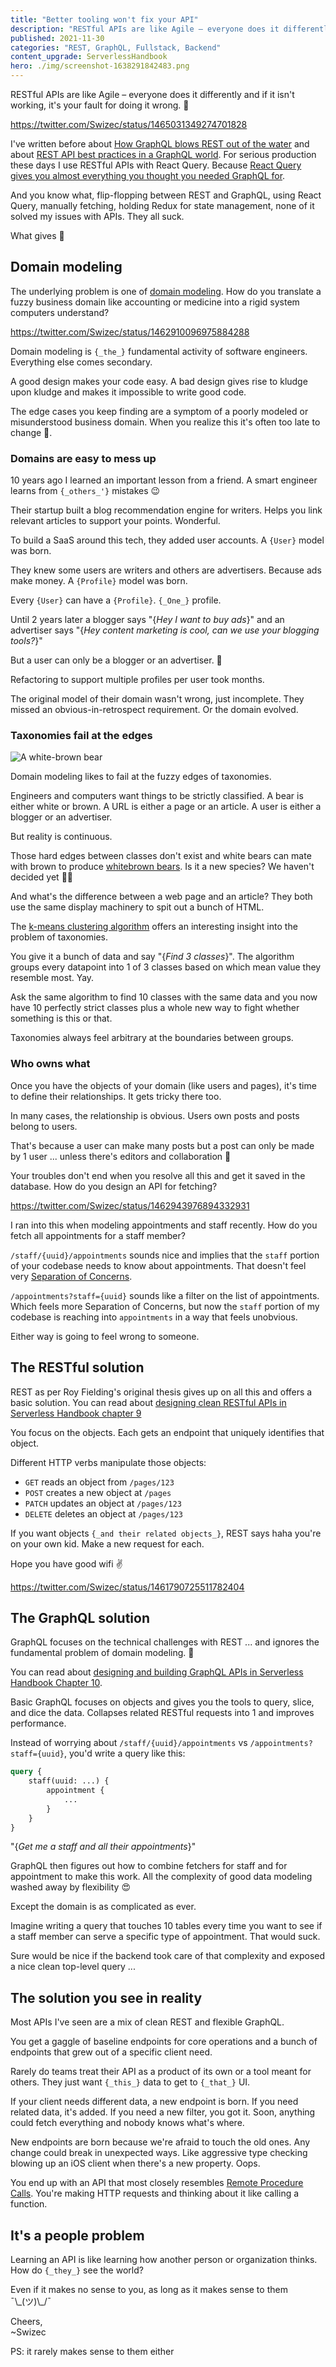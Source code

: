```yaml
---
title: "Better tooling won't fix your API"
description: "RESTful APIs are like Agile – everyone does it differently and if it isn't working, it's your fault for doing it wrong. 🤨"
published: 2021-11-30
categories: "REST, GraphQL, Fullstack, Backend"
content_upgrade: ServerlessHandbook
hero: ./img/screenshot-1638291842483.png
---
```


RESTful APIs are like Agile – everyone does it differently and if it isn't working, it's your fault for doing it wrong. 🤨

https://twitter.com/Swizec/status/1465031349274701828

I've written before about [How GraphQL blows REST out of the water](https://swizec.com/blog/how-graphql-blows-rest-out-of-the-water/) and about [REST API best practices in a GraphQL world](https://swizec.com/blog/rest-api-best-practice-in-a-graphql-world/). For serious production these days I use RESTful APIs with React Query. Because [React Query gives you almost everything you thought you needed GraphQL for](https://swizec.com/blog/how-react-query-gives-you-almost-everything-you-thought-you-needed-graphql-for/).

And you know what, flip-flopping between REST and GraphQL, using React Query, manually fetching, holding Redux for state management, none of it solved my issues with APIs. They all suck.

What gives 🤨

## Domain modeling

The underlying problem is one of [domain modeling](https://en.wikipedia.org/wiki/Domain-driven_design). How do you translate a fuzzy business domain like accounting or medicine into a rigid system computers understand?

https://twitter.com/Swizec/status/1462910096975884288

Domain modeling is `{_the_}` fundamental activity of software engineers. Everything else comes secondary.

A good design makes your code easy. A bad design gives rise to kludge upon kludge and makes it impossible to write good code.

The edge cases you keep finding are a symptom of a poorly modeled or misunderstood business domain. When you realize this it's often too late to change 💩.

### Domains are easy to mess up

10 years ago I learned an important lesson from a friend. A smart engineer learns from `{_others_'}` mistakes 😉

Their startup built a blog recommendation engine for writers. Helps you link relevant articles to support your points. Wonderful.

To build a SaaS around this tech, they added user accounts. A `{User}` model was born.

They knew some users are writers and others are advertisers. Because ads make money. A `{Profile}` model was born.

Every `{User}` can have a `{Profile}`. `{_One_}` profile.

Until 2 years later a blogger says "{_Hey I want to buy ads_}" and an advertiser says "{_Hey content marketing is cool, can we use your blogging tools?_}"

But a user can only be a blogger or an advertiser. 💩

Refactoring to support multiple profiles per user took months.

The original model of their domain wasn't wrong, just incomplete. They missed an obvious-in-retrospect requirement. Or the domain evolved.

### Taxonomies fail at the edges

![A white-brown bear](./img/A-white-brown-bear2igh9i.png "A white-brown bear")

Domain modeling likes to fail at the fuzzy edges of taxonomies.

Engineers and computers want things to be strictly classified. A bear is either white or brown. A URL is either a page or an article. A user is either a blogger or an advertiser.

But reality is continuous.

Those hard edges between classes don't exist and white bears can mate with brown to produce [whitebrown bears](https://en.wikipedia.org/wiki/Grizzly–polar_bear_hybrid). Is it a new species? We haven't decided yet 🤷‍♀️

And what's the difference between a web page and an article? They both use the same display machinery to spit out a bunch of HTML.

The [k-means clustering algorithm](https://en.wikipedia.org/wiki/K-means_clustering) offers an interesting insight into the problem of taxonomies.

You give it a bunch of data and say "{_Find 3 classes_}". The algorithm groups every datapoint into 1 of 3 classes based on which mean value they resemble most. Yay.

Ask the same algorithm to find 10 classes with the same data and you now have 10 perfectly strict classes plus a whole new way to fight whether something is this or that.

Taxonomies always feel arbitrary at the boundaries between groups.

### Who owns what

Once you have the objects of your domain (like users and pages), it's time to define their relationships. It gets tricky there too.

In many cases, the relationship is obvious. Users own posts and posts belong to users.

That's because a user can make many posts but a post can only be made by 1 user ... unless there's editors and collaboration 🤔

Your troubles don't end when you resolve all this and get it saved in the database. How do you design an API for fetching?

https://twitter.com/Swizec/status/1462943976894332931

I ran into this when modeling appointments and staff recently. How do you fetch all appointments for a staff member?

`/staff/{uuid}/appointments` sounds nice and implies that the `staff` portion of your codebase needs to know about appointments. That doesn't feel very [Separation of Concerns](https://en.wikipedia.org/wiki/Separation_of_concerns).

`/appointments?staff={uuid}` sounds like a filter on the list of appointments. Which feels more Separation of Concerns, but now the `staff` portion of my codebase is reaching into `appointments` in a way that feels unobvious.

Either way is going to feel wrong to someone.

## The RESTful solution

REST as per Roy Fielding's original thesis gives up on all this and offers a basic solution. You can read about [designing clean RESTful APIs in Serverless Handbook chapter 9](https://serverlesshandbook.dev/serverless-rest-api)

You focus on the objects. Each gets an endpoint that uniquely identifies that object.

Different HTTP verbs manipulate those objects:

- `GET` reads an object from `/pages/123`
- `POST` creates a new object at `/pages`
- `PATCH` updates an object at `/pages/123`
- `DELETE` deletes an object at `/pages/123`

If you want objects `{_and their related objects_}`, REST says haha you're on your own kid. Make a new request for each.

Hope you have good wifi ✌️

https://twitter.com/Swizec/status/1461790725511782404

## The GraphQL solution

GraphQL focuses on the technical challenges with REST ... and ignores the fundamental problem of domain modeling. 💩

You can read about [designing and building GraphQL APIs in Serverless Handbook Chapter 10](https://serverlesshandbook.dev/serverless-graphql).

Basic GraphQL focuses on objects and gives you the tools to query, slice, and dice the data. Collapses related RESTful requests into 1 and improves performance.

Instead of worrying about `/staff/{uuid}/appointments` vs `/appointments?staff={uuid}`, you'd write a query like this:

```graphql
query {
	staff(uuid: ...) {
		appointment {
			...
		}
	}
}
```

"{_Get me a staff and all their appointments_}"

GraphQL then figures out how to combine fetchers for staff and for appointment to make this work. All the complexity of good data modeling washed away by flexibility 😍

Except the domain is as complicated as ever.

Imagine writing a query that touches 10 tables every time you want to see if a staff member can serve a specific type of appointment. That would suck.

Sure would be nice if the backend took care of that complexity and exposed a nice clean top-level query ...

## The solution you see in reality

Most APIs I've seen are a mix of clean REST and flexible GraphQL.

You get a gaggle of baseline endpoints for core operations and a bunch of endpoints that grew out of a specific client need.

Rarely do teams treat their API as a product of its own or a tool meant for others. They just want `{_this_}` data to get to `{_that_}` UI.

If your client needs different data, a new endpoint is born. If you need related data, it's added. If you need a new filter, you got it. Soon, anything could fetch everything and nobody knows what's where.

New endpoints are born because we're afraid to touch the old ones. Any change could break in unexpected ways. Like aggressive type checking blowing up an iOS client when there's a new property. Oops.

You end up with an API that most closely resembles [Remote Procedure Calls](https://en.wikipedia.org/wiki/Remote_procedure_call). You're making HTTP requests and thinking about it like calling a function.

## It's a people problem

Learning an API is like learning how another person or organization thinks. How do `{_they_}` see the world?

Even if it makes no sense to you, as long as it makes sense to them ¯\\\_(ツ)\\\_/¯

Cheers,<br/>
~Swizec

PS: it rarely makes sense to them either